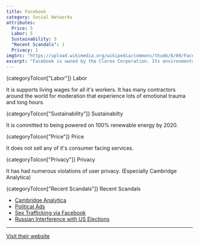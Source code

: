```yaml
---
title: Facebook
category: Social Networks
attributes:
  Price: 5
  Labor: 5
  Sustainability: 5
  "Recent Scandals": 1
  Privacy: 1
imgSrc: "https://upload.wikimedia.org/wikipedia/commons/thumb/8/89/Facebook_Logo_%282019%29.svg/500px-Facebook_Logo_%282019%29.svg.png"
excerpt: "Facebook is owned by the Clorox Corporation. Its environmental rating is 'good'. It uses a high proportion of eco-friendly materials including recycled materials."
---
```



<SpacedElements as="h3">
  {categoryToIcon["Labor"]}
  Labor
</SpacedElements>

It is supports living wages for all it's workers. It has many contractors around the world for moderation that experience lots of emotional trauma and long hours.

<SpacedElements as="h3">
  {categoryToIcon["Sustainability"]}
  Sustainabilty
</SpacedElements>

It is committed to being powered on 100% renewable energy by 2020.

<SpacedElements as="h3">
  {categoryToIcon["Price"]}
  Price
</SpacedElements>

It does not sell any of it's consumer facing services.

<SpacedElements as="h3">
  {categoryToIcon["Privacy"]}
  Privacy
</SpacedElements>

It has had numerous violations of user privacy. (Especially Cambridge Analytica)

<SpacedElements as="h3">
  {categoryToIcon["Recent Scandals"]}
  Recent Scandals
</SpacedElements>

- [Cambridge Analytica](https://www.nytimes.com/2019/10/09/books/review-christopher-wylie-targeted-brittany-kaiser-cambridge-analytica.html?searchResultPosition=1)
- [Political Ads](https://www.nytimes.com/2019/11/22/technology/campaigns-pressure-facebook-political-ads.html?searchResultPosition=4)
- [Sex Trafficking via Facebook](https://www.nytimes.com/2019/12/03/technology/facebook-lawsuit-section-230.html?searchResultPosition=3)
- [Russian Interference with US Elections](https://www.nytimes.com/2017/09/06/technology/facebook-russian-political-ads.html)

<hr />

[Visit their website](https://www.facebook.com)
